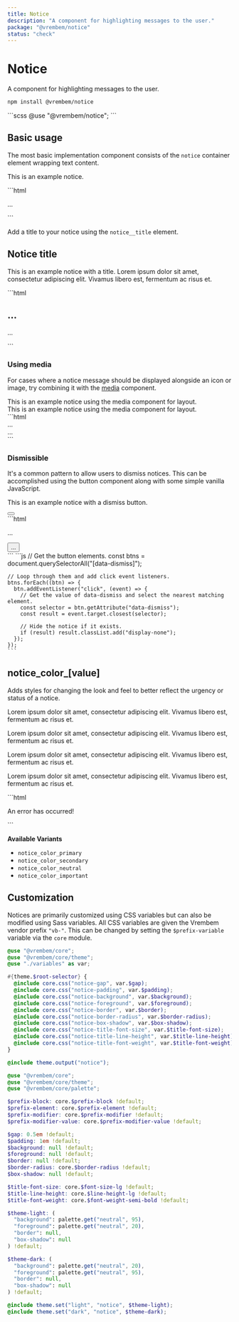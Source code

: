 ```yaml
---
title: Notice
description: "A component for highlighting messages to the user."
package: "@vrembem/notice"
status: "check"
---
```



# Notice

A component for highlighting messages to the user.

```sh
npm install @vrembem/notice
```

<CodeExample lang="scss">
  ```scss
  @use "@vrembem/notice";
  ```
</CodeExample>

## Basic usage

The most basic implementation component consists of the `notice` container element wrapping text content.

<CodeExample>
  <Fragment slot="output">
    <div class="notice">
      <p>This is an example notice.</p>
    </div>
  </Fragment>
  ```html
  <div class="notice">
    <p>...</p>
  </div>
  ```
</CodeExample>

Add a title to your notice using the `notice__title` element.

<CodeExample>
  <Fragment slot="output">
    <div class="notice">
      <h2 class="notice__title">Notice title</h2>
      <p>This is an example notice with a title. Lorem ipsum dolor sit amet, consectetur adipiscing elit. Vivamus libero est, fermentum ac risus et.</p>
    </div>
  </Fragment>
  ```html
  <div class="notice">
    <h2 class="notice__title">...</h2>
    <p>...</p>
  </div>
  ```
</CodeExample>

### Using media

For cases where a notice message should be displayed alongside an icon or image, try combining it with the [media](/packages/media) component.

<CodeExample>
  <div slot="output" class="gap-y">
    <div class="notice notice_color_important">
      <div class="media media_gap_sm">
        <div class="media__obj">
          <Icon name="alert-triangle" />
        </div>
        <div class="media__body">
          This is an example notice using the media component for layout.
        </div>
      </div>
    </div>
    <div class="notice notice_color_secondary">
      <div class="media media_gap_sm">
        <div class="media__body">
          This is an example notice using the media component for layout.
        </div>
        <div class="media__obj">
          <Icon name="archive" />
        </div>
      </div>
    </div>
  </div>
  ```html
  <div class="notice">
    <div class="media media_gap_sm">
      <div class="media__obj">
        ...
      </div>
      <div class="media__body">
        ...
      </div>
    </div>
  </div>
  ```
</CodeExample>

### Dismissible

It's a common pattern to allow users to dismiss notices. This can be accomplished using the button component along with some simple vanilla JavaScript.

<CodeExample tabs resettable>
  <Fragment slot="output">
    <div class="notice">
      <div class="flex flex-justify-between flex-align-center">
        <p>This is an example notice with a dismiss button.</p>
        <button class="button button_icon button_size_sm" aria-label="Dismiss this notice" data-dismiss=".notice">
          <Icon name="x" iconClass="icon_size_sm" />
        </button>
      </div>
    </div>
  </Fragment>
  <Fragment slot="tab-html">
    ```html
    <div class="notice">
      <div class="flex flex-justify-between">
        <p>...</p>
        <button 
          class="button button_icon button_size_sm" 
          aria-label="Dismiss this notice" 
          data-dismiss=".notice"
        >
          ...
        </button>
      </div>
    </div>
    ```
  </Fragment>
  <Fragment slot="tab-js">
    ```js
    // Get the button elements.
    const btns = document.querySelectorAll("[data-dismiss]");

    // Loop through them and add click event listeners.
    btns.forEach((btn) => {
      btn.addEventListener("click", (event) => {
        // Get the value of data-dismiss and select the nearest matching element.
        const selector = btn.getAttribute("data-dismiss");
        const result = event.target.closest(selector);

        // Hide the notice if it exists.
        if (result) result.classList.add("display-none");
      });
    });
    ```
  </Fragment>
</CodeExample>

## notice_color_[value]

Adds styles for changing the look and feel to better reflect the urgency or status of a notice.

<CodeExample>
  <div slot="output" class="gap-y">
    <div class="notice notice_color_primary">
      <p>Lorem ipsum dolor sit amet, consectetur adipiscing elit. Vivamus libero est, fermentum ac risus et.</p>
    </div>
    <div class="notice notice_color_secondary">
      <p>Lorem ipsum dolor sit amet, consectetur adipiscing elit. Vivamus libero est, fermentum ac risus et.</p>
    </div>
    <div class="notice notice_color_neutral">
      <p>Lorem ipsum dolor sit amet, consectetur adipiscing elit. Vivamus libero est, fermentum ac risus et.</p>
    </div>
    <div class="notice notice_color_important">
      <p>Lorem ipsum dolor sit amet, consectetur adipiscing elit. Vivamus libero est, fermentum ac risus et.</p>
    </div>
  </div>
  ```html
  <div class="notice notice_color_important">
    <p>An error has occurred!</p>
  </div>
  ```
</CodeExample>

**Available Variants**

- `notice_color_primary`
- `notice_color_secondary`
- `notice_color_neutral`
- `notice_color_important`

## Customization

Notices are primarily customized using CSS variables but can also be modified using Sass variables. All CSS variables are given the Vrembem vendor prefix `"vb-"`. This can be changed by setting the `$prefix-variable` variable via the `core` module.

<DocBlock name="CSS Variables" src="notice/src/_root.scss">

  ```scss
  @use "@vrembem/core";
  @use "@vrembem/core/theme";
  @use "./variables" as var;

  #{theme.$root-selector} {
    @include core.css("notice-gap", var.$gap);
    @include core.css("notice-padding", var.$padding);
    @include core.css("notice-background", var.$background);
    @include core.css("notice-foreground", var.$foreground);
    @include core.css("notice-border", var.$border);
    @include core.css("notice-border-radius", var.$border-radius);
    @include core.css("notice-box-shadow", var.$box-shadow);
    @include core.css("notice-title-font-size", var.$title-font-size);
    @include core.css("notice-title-line-height", var.$title-line-height);
    @include core.css("notice-title-font-weight", var.$title-font-weight);
  }

  @include theme.output("notice");
  ```
</DocBlock>

<DocBlock name="SCSS Variables" src="notice/src/_variables.scss">

  ```scss
  @use "@vrembem/core";
  @use "@vrembem/core/theme";
  @use "@vrembem/core/palette";

  $prefix-block: core.$prefix-block !default;
  $prefix-element: core.$prefix-element !default;
  $prefix-modifier: core.$prefix-modifier !default;
  $prefix-modifier-value: core.$prefix-modifier-value !default;

  $gap: 0.5em !default;
  $padding: 1em !default;
  $background: null !default;
  $foreground: null !default;
  $border: null !default;
  $border-radius: core.$border-radius !default;
  $box-shadow: null !default;

  $title-font-size: core.$font-size-lg !default;
  $title-line-height: core.$line-height-lg !default;
  $title-font-weight: core.$font-weight-semi-bold !default;

  $theme-light: (
    "background": palette.get("neutral", 95),
    "foreground": palette.get("neutral", 20),
    "border": null,
    "box-shadow": null
  ) !default;

  $theme-dark: (
    "background": palette.get("neutral", 20),
    "foreground": palette.get("neutral", 95),
    "border": null,
    "box-shadow": null
  ) !default;

  @include theme.set("light", "notice", $theme-light);
  @include theme.set("dark", "notice", $theme-dark);
  ```
</DocBlock>
